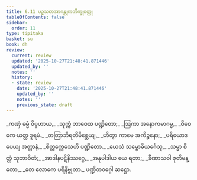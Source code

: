 ```yaml
---
title: 6.11 ပဉ္စသတအာဂန္တုကဘိက္ခုဝတ္ထု
tableOfContents: false
sidebar:
  order: 11
type: tipitaka
basket: su
book: dh
review:
  current: review
  updated: '2025-10-27T21:48:41.871446'
  updated_by: ''
  notes: ''
  history:
  - state: review
    date: '2025-10-27T21:48:41.871446'
    updated_by: ''
    notes: ''
    previous_state: draft
---
```



<ReviewStatus review={frontmatter.review} showDetails={true} />

<HypothesisAnnotation frontmatter={frontmatter} />

<DynamicBreadcrumb />

<Division number="87" book="dh" e="ch" v="18" p="26">

<Paragraph number="93" type="verses" book="dh">
_ကဏှံ ဓမ္မံ ဝိပ္ပဟာယ,_  
_သုက္ကံ ဘာဝေထ ပဏ္ဍိတော;_  
_ဩကာ အနောကမာဂမ္မ,_  
_ဝိဝေကေ ယတ္ထ ဒူရမံ._  

</Paragraph>

</Division>
<Division number="88" book="dh" e="ch" v="18" p="26">

<Paragraph number="94" type="verses" book="dh">
_တတြာဘိရတိမိစ္ဆေယျ,_  
_ဟိတွာ ကာမေ အကိဉ္စနော;_  
_ပရိယောဒပေယျ အတ္တာနံ,_  
_စိတ္တက္လေသေဟိ ပဏ္ဍိတော._  

</Paragraph>

</Division>
<Division number="89" book="dh" e="ch" v="18" p="26">

<Paragraph number="95" type="verses" book="dh">
_ယေသံ သမ္ဗောဓိယင်္ဂေသု,_  
_သမ္မာ စိတ္တံ သုဘာဝိတံ;_  
_အာဒါနပဋိနိဿဂ္ဂေ,_  
_အနုပါဒါယ ယေ ရတာ;_  
_ခီဏာသဝါ ဇုတိမန္တော,_  
_တေ လောကေ ပရိနိဗ္ဗုတာ._  


</Paragraph>
</Division>

<Paragraph number="96" type="center" book="dh">
ပဏ္ဍိတဝဂ္ဂေါ ဆဋ္ဌော.
</Paragraph>